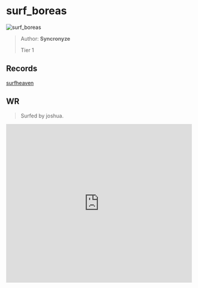 
# surf_boreas

![surf_boreas](https://raw.githubusercontent.com/Sayt123/SurfMapPics/Maps-and-bonuses/csgo/surf_boreas.jpg)

> Author: **Syncronyze**
>
> Tier 1

## Records

[surfheaven](https://surfheaven.eu/map/surf_boreas)

## WR

> Surfed by joshua.

<iframe
width="100%"
height="430"
src="https://www.youtube.com/embed/4p8pEVpf9VE"
frameborder="0"
allow="accelerometer; autoplay; clipboard-write; encrypted-media; gyroscope; picture-in-picture"
allowFullScreen
/>

```md

[Surf Timer] - jupiter finished in 00:39:64 (WR -00:00:03). Improving by 00:00:05
[Surf Timer] - jupiter beat the map record! Rank: 1/3382

Previous WR holder: emil


```
                